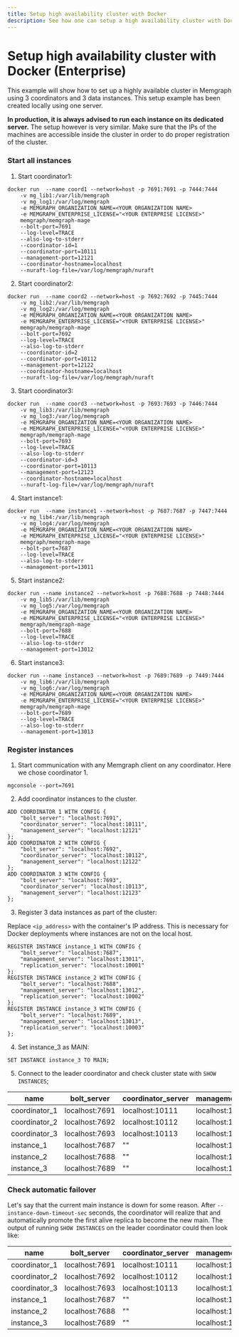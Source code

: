 ```yaml
---
title: Setup high availability cluster with Docker
description: See how one can setup a high availability cluster with Docker.
---
```



# Setup high availability cluster with Docker (Enterprise)

This example will show how to set up a highly available cluster in Memgraph using
3 coordinators and 3 data instances. This setup example has been created locally using one server.

<Callout>

**In production, it is always advised to run each instance on its dedicated server.** The setup however is
very similar. Make sure that the IPs of the machines are accessible inside the cluster in order to do proper
registration of the cluster.

</Callout>

<Steps>

### Start all instances

1. Start coordinator1:
```plaintext
docker run  --name coord1 --network=host -p 7691:7691 -p 7444:7444
    -v mg_lib1:/var/lib/memgraph
    -v mg_log1:/var/log/memgraph
    -e MEMGRAPH_ORGANIZATION_NAME=<YOUR ORGANIZATION NAME>
    -e MEMGRAPH_ENTERPRISE_LICENSE="<YOUR ENTERPRISE LICENSE>"
    memgraph/memgraph-mage
    --bolt-port=7691
    --log-level=TRACE
    --also-log-to-stderr
    --coordinator-id=1
    --coordinator-port=10111
    --management-port=12121
    --coordinator-hostname=localhost
    --nuraft-log-file=/var/log/memgraph/nuraft
```

2. Start coordinator2:
```plaintext
docker run  --name coord2 --network=host -p 7692:7692 -p 7445:7444
    -v mg_lib2:/var/lib/memgraph
    -v mg_log2:/var/log/memgraph
    -e MEMGRAPH_ORGANIZATION_NAME=<YOUR ORGANIZATION NAME>
    -e MEMGRAPH_ENTERPRISE_LICENSE="<YOUR ENTERPRISE LICENSE>"
    memgraph/memgraph-mage
    --bolt-port=7692
    --log-level=TRACE
    --also-log-to-stderr
    --coordinator-id=2
    --coordinator-port=10112
    --management-port=12122
    --coordinator-hostname=localhost
    --nuraft-log-file=/var/log/memgraph/nuraft
```

3. Start coordinator3:
```plaintext
docker run  --name coord3 --network=host -p 7693:7693 -p 7446:7444
    -v mg_lib3:/var/lib/memgraph
    -v mg_log3:/var/log/memgraph
    -e MEMGRAPH_ORGANIZATION_NAME=<YOUR ORGANIZATION NAME>
    -e MEMGRAPH_ENTERPRISE_LICENSE="<YOUR ENTERPRISE LICENSE>"
    memgraph/memgraph-mage
    --bolt-port=7693
    --log-level=TRACE
    --also-log-to-stderr
    --coordinator-id=3
    --coordinator-port=10113
    --management-port=12123
    --coordinator-hostname=localhost
    --nuraft-log-file=/var/log/memgraph/nuraft
```

4. Start instance1:
```plaintext
docker run  --name instance1 --network=host -p 7687:7687 -p 7447:7444
    -v mg_lib4:/var/lib/memgraph
    -v mg_log4:/var/log/memgraph
    -e MEMGRAPH_ORGANIZATION_NAME=<YOUR ORGANIZATION NAME>
    -e MEMGRAPH_ENTERPRISE_LICENSE="<YOUR ENTERPRISE LICENSE>"
    memgraph/memgraph-mage
    --bolt-port=7687
    --log-level=TRACE
    --also-log-to-stderr
    --management-port=13011
```

5. Start instance2:
```plaintext
docker run --name instance2 --network=host -p 7688:7688 -p 7448:7444
    -v mg_lib5:/var/lib/memgraph
    -v mg_log5:/var/log/memgraph
    -e MEMGRAPH_ORGANIZATION_NAME=<YOUR ORGANIZATION NAME>
    -e MEMGRAPH_ENTERPRISE_LICENSE="<YOUR ENTERPRISE LICENSE>"
    memgraph/memgraph-mage
    --bolt-port=7688
    --log-level=TRACE
    --also-log-to-stderr
    --management-port=13012
```

6. Start instance3:
```plaintext
docker run --name instance3 --network=host -p 7689:7689 -p 7449:7444
    -v mg_lib6:/var/lib/memgraph
    -v mg_log6:/var/log/memgraph
    -e MEMGRAPH_ORGANIZATION_NAME=<YOUR ORGANIZATION NAME>
    -e MEMGRAPH_ENTERPRISE_LICENSE="<YOUR ENTERPRISE LICENSE>"
    memgraph/memgraph-mage
    --bolt-port=7689
    --log-level=TRACE
    --also-log-to-stderr
    --management-port=13013
```

### Register instances

1. Start communication with any Memgraph client on any coordinator. Here we chose coordinator 1.
```plaintext
mgconsole --port=7691
```
2. Add coordinator instances to the cluster.

```plaintext
ADD COORDINATOR 1 WITH CONFIG {
    "bolt_server": "localhost:7691",
    "coordinator_server": "localhost:10111",
    "management_server": "localhost:12121"
};
ADD COORDINATOR 2 WITH CONFIG {
    "bolt_server": "localhost:7692",
    "coordinator_server": "localhost:10112",
    "management_server": "localhost:12122"
};
ADD COORDINATOR 3 WITH CONFIG {
    "bolt_server": "localhost:7693",
    "coordinator_server": "localhost:10113",
    "management_server": "localhost:12123"
};
```

3. Register 3 data instances as part of the cluster:

<Callout type="info">

Replace `<ip_address>` with the container's IP address. This is necessary for Docker deployments where instances are not on the local host.

</Callout>

```plaintext
REGISTER INSTANCE instance_1 WITH CONFIG {
    "bolt_server": "localhost:7687",
    "management_server": "localhost:13011",
    "replication_server": "localhost:10001"
};
REGISTER INSTANCE instance_2 WITH CONFIG {
    "bolt_server": "localhost:7688",
    "management_server": "localhost:13012",
    "replication_server": "localhost:10002"
};
REGISTER INSTANCE instance_3 WITH CONFIG {
    "bolt_server": "localhost:7689",
    "management_server": "localhost:13013",
    "replication_server": "localhost:10003"
};
```

4. Set instance_3 as MAIN:
  
```plaintext
SET INSTANCE instance_3 TO MAIN;
```

5. Connect to the leader coordinator and check cluster state with `SHOW INSTANCES`;

| name          | bolt_server    | coordinator_server | management_server | health | role     | last_succ_resp_ms |
| ------------- | -------------- | ------------------ | ----------------- | ------ | -------- | ----------------  |
| coordinator_1 | localhost:7691 | localhost:10111    | localhost:12121   | up     | leader   |  0                |
| coordinator_2 | localhost:7692 | localhost:10112    | localhost:12122   | up     | follower |  16               |
| coordinator_3 | localhost:7693 | localhost:10113    | localhost:12123   | up     | follower |  25               |
| instance_1    | localhost:7687 |       ""           | localhost:13011   | up     | replica  |  39               |
| instance_2    | localhost:7688 |       ""           | localhost:13012   | up     | replica  |  21               |
| instance_3    | localhost:7689 |       ""           | localhost:13013   | up     | main     |  91               |

### Check automatic failover

Let's say that the current main instance is down for some reason. After `--instance-down-timeout-sec` seconds, the coordinator will realize
that and automatically promote the first alive replica to become the new main. The output of running `SHOW INSTANCES` on the leader coordinator could then look like:

| name          | bolt_server    | coordinator_server | management_server | health | role     | last_succ_resp_ms |
| ------------- | -------------- | ------------------ | ----------------- | ------ | -------- | ------------------|
| coordinator_1 | localhost:7691 | localhost:10111    | localhost:12121   | up     | leader   |  0                |
| coordinator_2 | localhost:7692 | localhost:10112    | localhost:12122   | up     | follower |  34               |
| coordinator_3 | localhost:7693 | localhost:10113    | localhost:12123   | up     | follower |  28               |
| instance_1    | localhost:7687 |       ""           | localhost:13011   | up     | main     |  61               |
| instance_2    | localhost:7688 |       ""           | localhost:13012   | up     | replica  |  74               |
| instance_3    | localhost:7689 |       ""           | localhost:13013   | down   | unknown  |  71222            |

</Steps>
